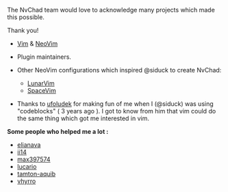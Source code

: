 The NvChad team would love to acknowledge many projects which made this possible.

Thank you!

- [Vim](https://github.com/vim/vim) & [NeoVim](https://github.com/neovim/neovim)
- Plugin maintainers.

- Other NeoVim configurations which inspired @siduck to create NvChad:

  - [LunarVim](https://github.com/LunarVim/LunarVim)
  - [SpaceVim](https://github.com/SpaceVim/SpaceVim)
  
 - Thanks to [ufoludek](https://t.me/ufoludek) for making fun of me when I (@siduck) was using "codeblocks" ( 3 years ago ). I got to know from him that vim could do the same thing which got me interested in vim.

**Some people who helped me a lot :**  

- [elianava](https://github.com/elianiva)
- [ii14](https://github.com/ii14)
- [max397574](https://github.com/max397574)
- [lucario](https://github.com/lucario387)
- [tamton-aquib](https://github.com/tamton-aquib)
- [vhyrro](https://github.com/vhyrro)
